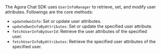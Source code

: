<PlatformWrapper platform="android">

The Agora Chat SDK uses `UserInfoManager` to retrieve, set, and modify user attributes. Followings are the core methods:
- `updateOwnInfo`: Set or update user attributes.
- `updateOwnInfoByAttributes`: Set or update the specified user attribute.
- `fetchUserInfoByUserId`: Retrieve the user attributes of the specified user.
- `fetchUserInfoByAttributes`: Retrieve the specified user attributes of the specified user.

</PlatformWrapper>